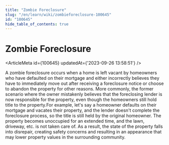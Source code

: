 ```yaml
---
title: "Zombie Foreclosure"
slug: "/en/learn/wiki/zombieforeclosure-100645"
id: "100645"
hide_table_of_contents: true
---
```



# Zombie Foreclosure

<ArticleMeta id={100645} updatedAt={'2023-09-26 13:58:51'} />
<div className='border-solid border-b border-t-0 my-4 border-[var(--ifm-color-gray-300)]' />

A zombie foreclosure occurs when a home is left vacant by homeowners who have defaulted on their mortgage and either incorrectly believes they have to immediately move out after receiving a foreclosure notice or choose to abandon the property for other reasons. More commonly, the former scenario where the owner mistakenly believes that the foreclosing lender is now responsible for the property, even though the homeowners still hold title to the property.For example, let's say a homeowner defaults on their mortgage and vacates their property, and the lender doesn't complete the foreclosure process, so the title is still held by the original homeowner. The property becomes unoccupied for an extended time, and the lawn, driveway, etc. is not taken care of. As a result, the state of the property falls into disrepair, creating safety concerns and resulting in an appearance that may lower property values in the surrounding community.
